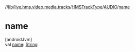 //[lib](../../../../index)/[live.hms.video.media.tracks](../../index)/[HMSTrackType](../index)/[AUDIO](index)/[name](name)

# name

[androidJvm]\
val [name](name): [String](https://kotlinlang.org/api/latest/jvm/stdlib/kotlin/-string/index.html)
